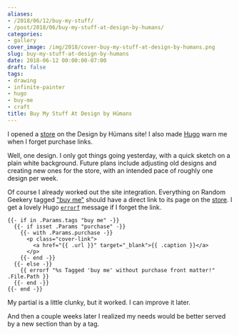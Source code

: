 ```yaml
---
aliases:
- /2018/06/12/buy-my-stuff/
- /post/2018/06/buy-my-stuff-at-design-by-humans/
categories:
- gallery
cover_image: /img/2018/cover-buy-my-stuff-at-design-by-humans.png
slug: buy-my-stuff-at-design-by-humans
date: 2018-06-12 00:00:00-07:00
draft: false
tags:
- drawing
- infinite-painter
- hugo
- buy-me
- craft
title: Buy My Stuff At Design by Hümans
---
```


I opened a [store][] on the Design by Hümans site! I also made [Hugo][] warn me when I forget purchase links.

[store]: https://www.designbyhumans.com/shop/randomgeek/
[Hugo]: /tags/hugo
<!--more-->

Well, one design. I only got things going yesterday, with a quick sketch on a plain white background. Future
plans include adjusting old designs and creating new ones for the store, with an intended pace of roughly one
design per week.

Of course I already worked out the site integration. Everything on Random Geekery tagged ["buy me"][] should
have a direct link to its page on the [store][]. I get a lovely Hugo [`errorf`][] message if I forget the link.

    {{- if in .Params.tags "buy me" -}}
      {{- if isset .Params "purchase" -}}
        {{- with .Params.purchase -}}
          <p class="cover-link">
            <a href="{{ .url }}" target="_blank">{{ .caption }}</a>
          </p>
        {{- end -}}
      {{- else -}}
        {{ errorf "%s Tagged 'buy me' without purchase front matter!" .File.Path }}
      {{- end -}}
    {{- end -}}

My partial is a little clunky, but it worked. I can improve it later.

<aside class="admonition">

And then a couple weeks later I realized my needs would be better served by a new section than by a tag.

</aside>

["buy me"]: /tags/buy-me
[`errorf`]: http://gohugo.io/functions/errorf/
